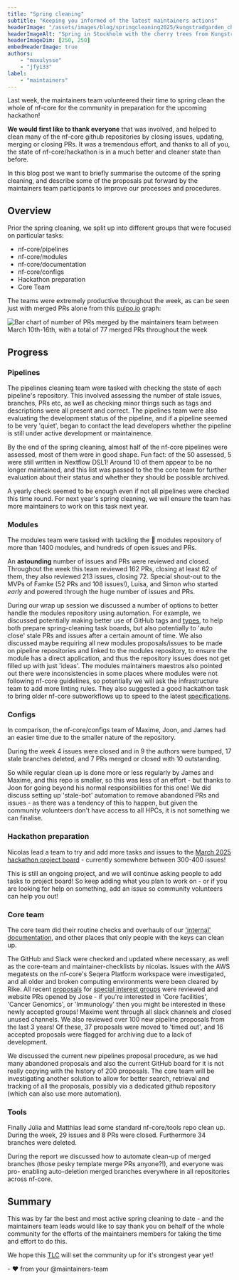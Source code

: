 ```yaml
---
title: "Spring cleaning"
subtitle: "Keeping you informed of the latest maintainers actions"
headerImage: "/assets/images/blog/springcleaning2025/kungstradgarden_cherry_tree.jpg"
headerImageAlt: "Spring in Stockholm with the cherry trees from Kungsträdgården - Picture by @maxulysse 2021-04-27"
headerImageDim: [250, 250]
embedHeaderImage: true
authors:
    - "maxulysse"
    - "jfy133"
label:
    - "maintainers"
---
```



Last week, the maintainers team volunteered their time to spring clean the whole of nf-core for the community in preparation for the upcoming hackathon!

**We would first like to thank everyone** that was involved, and helped to clean many of the nf-core github repositories by closing issues, updating, merging or closing PRs.
It was a tremendous effort, and thanks to all of you, the state of nf-core/hackathon is in a much better and cleaner state than before.

In this blog post we want to briefly summarise the outcome of the spring cleaning, and describe some of the proposals put forward by the maintainers team participants to improve our processes and procedures.

## Overview

Prior the spring cleaning, we split up into different groups that were focused on particular tasks:

- nf-core/pipelines
- nf-core/modules
- nf-core/documentation
- nf-core/configs
- Hackathon preparation
- Core Team

The teams were extremely productive throughout the week, as can be seen just with merged PRs alone from this [pulpo.io](https://pullpo.io/) graph:

![Bar chart of number of PRs merged by the maintainers team between March 10th-16th, with a total of 77 merged PRs throughout the week](src/assests/images/content/springcleaning2025/maintainers-team-merged-stats.png)

## Progress

### Pipelines

The pipelines cleaning team were tasked with checking the state of each pipeline's repository.
This involved assessing the number of stale issues, branches, PRs etc, as well as checking minor things such as tags and descriptions were all present and correct.
The pipelines team were also evaluating the development status of the pipeline, and if a pipeline seemed to be very 'quiet', began to contact the lead developers whether the pipeline is still under active development or maintainence.

By the end of the spring cleaning, almost half of the nf-core pipelines were assessed, most of them were in good shape.
Fun fact: of the 50 assessed, 5 were still written in Nextflow DSL1!
Around 10 of them appear to be no longer maintained, and this list was passed to the the core team for further evaluation about their status and whether they should be possible archived.

A yearly check seemed to be enough even if not all pipelines were checked this time round.
For next year's spring cleaning, we will ensure the team has more maintainers to work on this task next year.

### Modules

The modules team were tasked with tackling the 🦣 modules repository of more than 1400 modules, and hundreds of open issues and PRs.

An **astounding** number of issues and PRs were reviewed and closed.
Throughout the week this team reviewed 162 PRs, closing at least 62 of them, they also reviewed 213 issues, closing 72.
Special shout-out to the MVPs of Famke (52 PRs and 108 issues!), Luisa, and Simon who started _early_ and powered through the huge number of issues and PRs.

During our wrap up session we discussed a number of options to better handle the modules repository using automation.
For example, we discussed potentially making better use of GitHub tags and [types](https://docs.github.com/en/issues/tracking-your-work-with-issues/configuring-issues/managing-issue-types-in-an-organization), to help both prepare spring-cleaning task boards, but also potentially to 'auto close' stale PRs and issues after a certain amount of time.
We also discussed maybe requiring all new modules proposals/issues to be made on pipeline repositories and linked to the modules repository, to ensure the module has a direct application, and thus the repository issues does not get filled up with just 'ideas'.
The modules maintainers maestros also pointed out there were inconsistencies in some places where modules were not following nf-core guidelines, so potentially we will ask the infrastructure team to add more linting rules.
They also suggested a good hackathon task to bring older nf-core subworkflows up to speed to the latest [specifications](https://nf-co.re/docs/guidelines/components/subworkflows).

### Configs

In comparison, the nf-core/configs team of Maxime, Joon, and James had an easier time due to the smaller nature of the repository.

During the week 4 issues were closed and in 9 the authors were bumped, 17 stale branches deleted, and 7 PRs merged or closed with 10 outstanding.

So while regular clean up is done more or less regularly by James and Maxime, and this repo is smaller, so this was less of an effort - but thanks to Joon for going beyond his normal responsibilities for this one!
We did discuss setting up 'stale-bot' automation to remove abandoned PRs and issues - as there was a tendency of this to happen, but given the community volunteers don't have access to all HPCs, it is not something we can finalise.

### Hackathon preparation

Nicolas lead a team to try and add more tasks and issues to the [March 2025 hackathon project board](https://github.com/orgs/nf-core/projects/99) - currently somewhere between 300-400 issues!

This is still an ongoing project, and we will continue asking people to add tasks to project board!
So keep adding what you plan to work on - or if you are looking for help on something, add an issue so community volunteers can help you out!

### Core team

The core team did their routine checks and overhauls of our ['internal' documentation](https://nf-co.re/docs/checklists/community_governance/core_team), and other places that only people with the keys can clean up.

The GitHub and Slack were checked and updated where necessary, as well as the core-team and maintainer-checklists by nicolas.
Issues with the AWS megatests on the nf-core's Seqera Platform workspace were investigated, and all older and broken computing environments were been cleared by Rike.
All recent [proposals](https://nfcore.slack.com/archives/C06L02SNLVA) for [special interest groups](https://nf-co.re/special-interest-groups) were reviewed and website PRs opened by Jose - if you're interested in 'Core facilities', 'Cancer Genomics', or 'Immunology' then you might be interested in these newly accepted groups!
Maxime went through all slack channels and closed unused channels.
We also reviewed over 100 new pipeline proposals from the last 3 years! Of these, 37 proposals were moved to 'timed out', and 16 accepted proposals were flagged for archiving due to a lack of development.

We discussed the current new pipelines proposal procedure, as we had many abandoned proposals and also the current GitHub board for it is not really copying with the history of 200 proposals.
The core team will be investigating another solution to allow for better search, retrieval and tracking of all the proposals, possibly via a dedicated github repository (which can also use more automation).

### Tools

Finally Júlia and Matthias lead some standard nf-core/tools repo clean up.
During the week, 29 issues and 8 PRs were closed.
Furthermore 34 branches were deleted.

During the report we discussed how to automate clean-up of merged branches (those pesky template merge PRs anyone?!), and everyone was pro- enabling auto-deletion merged branches everywhere in all repositories across nf-core.

## Summary

This was by far the best and most active spring cleaning to date - and the maintainers team leads would like to say thank you on behalf of the whole community for the efforts of the maintainers members for taking the time and effort to do this.

We hope this [TLC](https://en.wikipedia.org/wiki/Tender_loving_care) will set the community up for it's strongest year yet!

\- :heart: from your @maintainers-team
